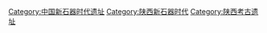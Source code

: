 [[Category:中国新石器时代遗址|Category:中国新石器时代遗址]]
[[Category:陕西新石器时代|Category:陕西新石器时代]]
[[Category:陕西考古遗址|Category:陕西考古遗址]]